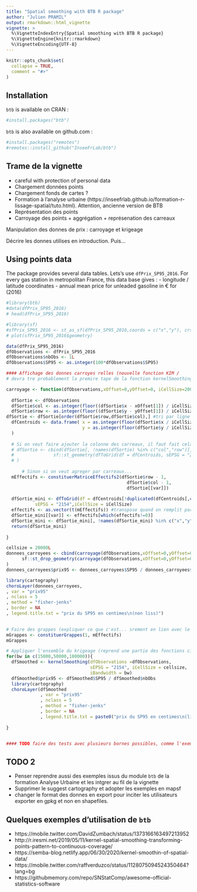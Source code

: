```yaml
---
title: "Spatial smoothing with BTB R package"
author: "Julien PRAMIL"
output: rmarkdown::html_vignette
vignette: >
  %\VignetteIndexEntry{Spatial smoothing with BTB R package}
  %\VignetteEngine{knitr::rmarkdown}
  %\VignetteEncoding{UTF-8}
---
```


```r
knitr::opts_chunk$set(
  collapse = TRUE,
  comment = "#>"
)
```

## Installation


`btb` is available on CRAN : 

```r
#install.packages("btb")
```

`btb` is also available on github.com : 

```r
#install.packages("remotes")
#remotes::install_github("InseeFrLab/btb")
```

## Trame de la vignette

- careful with protection of personal data 
- Chargement données points
- Chargement fonds de cartes ?
- Formation à l'analyse urbaine (https://inseefrlab.github.io/formation-r-lissage-spatial/tuto.html). Attention, ancienne version de BTB
- Représentation des points
- Carroyage des points + aggrégation + représenation des carreaux

Manipulation des donnes de prix : carroyage et krigeage

Décrire les donnes utilises en introduction. Puis...

## Using points data 

The package provides several data tables. Lets's use `dfPrix_SP95_2016`.
For every gas station in metropolitan France, this data base gives :
- longitude / latitude coordinates
- annual mean price for unleaded gasoline in € for (2016) 

```r
#library(btb)
#data(dfPrix_SP95_2016)
# head(dfPrix_SP95_2016)
```

```r
#library(sf)
#sfPrix_SP95_2016 <- st_as_sf(dfPrix_SP95_2016,coords = c("x","y"), crs=2154)
# plot(sfPrix_SP95_2016$geometry)
```


```r
data(dfPrix_SP95_2016)
dfObservations <- dfPrix_SP95_2016
dfObservations$nbObs <- 1L
dfObservations$SP95 <- as.integer(100*dfObservations$SP95)

#### Affichage des donnes carroyes relles (nouvelle fonction KIM / 
# devra tre probablement la premire tape de la fonction kernelSmoothing) 

carroyage <- function(dfObservations,xOffset=0,yOffset=0, iCellSize=200L, var){
  
  dfSortie <- dfObservations
  dfSortie$col <- as.integer(floor((dfSortie$x - xOffset[1]) / iCellSize) - floor(min(dfSortie$x / iCellSize)) + 1)
  dfSortie$row <- as.integer(floor((dfSortie$y - yOffset[1]) / iCellSize) - floor(min(dfSortie$y / iCellSize)) + 1)
dfSortie <- dfSortie[order(dfSortie$row,dfSortie$col),] #tri par ligne puis col
  dfCentroids <- data.frame( x = as.integer(floor(dfSortie$x / iCellSize) * iCellSize + (iCellSize / 2)),
                             y = as.integer(floor(dfSortie$y / iCellSize) * iCellSize + (iCellSize / 2))
  )
  
  # Si on veut faire ajouter la colonne des carreaux, il faut fait cela
  # dfSortie <- cbind(dfSortie[, !names(dfSortie) %in% c("col","row")], 
  #               sf::st_geometry(dfToGrid(df = dfCentroids, sEPSG = "2154", iCellSize = iCellSize))
  # )
  
      # Sinon si on veut agreger par carreaux...
  mEffectifs <- constituerMatriceEffectifs2(dfSortie$row - 1,
                                              dfSortie$col - 1,
                                              dfSortie[[var]])
      
  dfSortie_mini <- dfToGrid(df = dfCentroids[!duplicated(dfCentroids[,c("x","y")]),],
           sEPSG = "2154",iCellSize = iCellSize)
  effectifs <- as.vector(t(mEffectifs)) #transpose quand on remplit par ligne puis colonne
  dfSortie_mini[[var]] <- effectifs[which(effectifs!=0)]
  dfSortie_mini <- dfSortie_mini[, !names(dfSortie_mini) %in% c("x","y")]
  return(dfSortie_mini) 
  
}

cellsize = 20000L
donnees_carroyees <- cbind(carroyage(dfObservations,xOffset=0,yOffset=0, iCellSize=cellsize,var="SP95"),
      sf::st_drop_geometry(carroyage(dfObservations,xOffset=0,yOffset=0, iCellSize=cellsize,var="nbObs"))
)
donnees_carroyees$prix95 <- donnees_carroyees$SP95 / donnees_carroyees$nbObs

library(cartography)
choroLayer(donnees_carroyees,
, var = "prix95"
, nclass = 5
, method = "fisher-jenks"
, border = NA
, legend.title.txt = "prix du SP95 en centimes\n(non liss)")

  
# Faire des grappes (expliquer ce que c'est... srement en lien avec le krigeage. Reprsenter ce que a veut dire aussi sur une carte)
mGrappes <- constituerGrappes(1, mEffectifs)
mGrappes

# Appliquer l'ensemble du krigeage (reprend une partie des fonctions ci-dessus)
for(bw in c(15000,50000,100000)){
  dfSmoothed <- kernelSmoothing(dfObservations =dfObservations,
                                sEPSG = "2154", iCellSize = cellsize,
                                iBandwidth = bw)
  dfSmoothed$prix95 <- dfSmoothed$SP95 / dfSmoothed$nbObs
  library(cartography)
  choroLayer(dfSmoothed
             , var = "prix95"
             , nclass = 5
             , method = "fisher-jenks"
             , border = NA
             , legend.title.txt = paste0("prix du SP95 en centimes\n(liss avec bw=",bw,")"))
  
}


#### TODO faire des tests avec plusieurs bornes possibles, comme l'exemple qui est fait sur la doc pour la runion. 
```

## TODO 2

- Penser  reprendre aussi des exemples issus du module `btb` de la formation Analyse Urbaine et les intgrer au fil de la vignette
- Supprimer le suggest cartography et adopter les exemples en mapsf
- changer le format des donnes en export pour inciter les utilisateurs  exporter en gpkg et non en shapefiles.

## Quelques exemples d'utilisation de `btb`

- https://mobile.twitter.com/DavidZumbach/status/1373166163497213952
- http://r.iresmi.net/2019/05/11/kernel-spatial-smoothing-transforming-points-pattern-to-continuous-coverage/
- https://semba-blog.netlify.app/06/30/2020/kernel-smoothin-of-spatial-data/
- https://mobile.twitter.com/raffverduzco/status/1128075094524350464?lang=bg
- https://githubmemory.com/repo/SNStatComp/awesome-official-statistics-software
